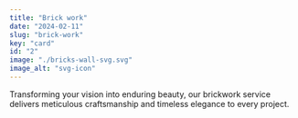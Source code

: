 ```yaml
---
title: "Brick work"
date: "2024-02-11"
slug: "brick-work"
key: "card"
id: "2"
image: "./bricks-wall-svg.svg"
image_alt: "svg-icon"
---
```


Transforming your vision into enduring beauty, our brickwork service delivers meticulous craftsmanship and timeless elegance to every project. 